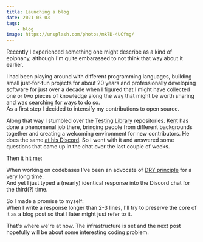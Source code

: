 ```yaml
---
title: Launching a blog
date: 2021-05-03
tags:
    - blog
image: https://unsplash.com/photos/mk7D-4UCfmg/
---
```


Recently I experienced something one might describe as a kind of epiphany,
although I'm quite embarassed to not think that way about it earlier.

I had been playing around with different programming languages, building small just-for-fun projects for about 20 years
and professionally developing software for just over a decade
when I figured that I might have collected one or two pieces of knowledge along the way
that might be worth sharing and was searching for ways to do so.  
As a first step I decided to intensify my contributions to open source.

Along that way I stumbled over the [Testing Library](https://github.com/testing-library/) repositories.
[Kent](https://kentcdodds.com/) has done a phenomenal job there,
bringing people from different backgrounds together and creating a welcoming environment for new contributors.
He does the same [at his Discord](https://kcd.im/discord).
So I went with it and answered some questions that came up in the chat over the last couple of weeks.

Then it hit me:

When working on codebases I've been an advocate of
[DRY principle](https://en.wikipedia.org/wiki/Don%27t_repeat_yourself) for a very long time.  
And yet I just typed a (nearly) identical response into the Discord chat for the third(?) time.

So I made a promise to myself:  
When I write a response longer than 2-3 lines,
I'll try to preserve the core of it as a blog post so that I later might just refer to it.

That's where we're at now.
The infrastructure is set and the next post hopefully will be about some interesting coding problem.
